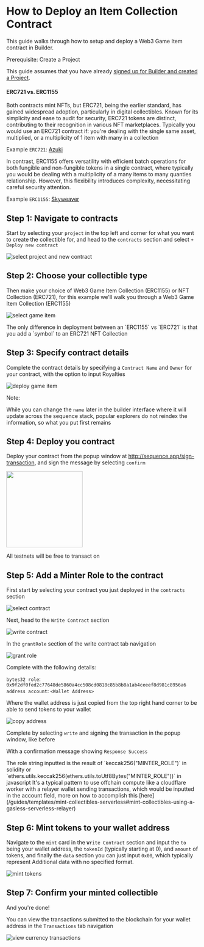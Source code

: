 
# How to Deploy an Item Collection Contract

This guide walks through how to setup and deploy a Web3 Game Item contract in Builder.

<Callout type="warning">
Prerequisite: Create a Project

This guide assumes that you have already [signed up for Builder and created a Project](/solutions/builder/getting-started).

</Callout>

#### ERC721 vs. ERC1155

Both contracts mint NFTs, but ERC721, being the earlier standard, has gained widespread adoption, particularly in digital collectibles. Known for its simplicity and ease to audit for security, ERC721 tokens are distinct, contributing to their recognition in various NFT marketplaces. Typically you would use an ERC721 contract if: you're dealing with the single same asset, multiplied, or a multiplicity of 1 item with many in a collection

Example `ERC721`: [Azuki](https://etherscan.io/token/0xed5af388653567af2f388e6224dc7c4b3241c544)

In contrast, ERC1155 offers versatility with efficient batch operations for both fungible and non-fungible tokens in a single contract, where typically you would be dealing with a multiplicity of a many items to many quanties relationship. However, this flexibility introduces complexity, necessitating careful security attention.

Example `ERC1155`: [Skyweaver](https://polygonscan.com/token/0x631998e91476da5b870d741192fc5cbc55f5a52e)

## Step 1: Navigate to contracts

Start by selecting your `project` in the top left and corner for what you want to create the collectible for, and head to the `contracts` section and select `+ Deploy new contract`

![select project and new contract](/img/collectibles/deploy_new_contract.png)

## Step 2: Choose your collectible type

Then make your choice of Web3 Game Item Collection (ERC1155) or NFT Collection (ERC721), for this example we'll walk you through a Web3 Game Item Collection (ERC1155)

![select game item](/img/collectibles/select_web3_game_item.png)

<Callout type="warning">
  The only difference in deployment between an `ERC1155` vs `ERC721` is that you
  add a `symbol` to an ERC721 NFT Collection
</Callout>

## Step 3: Specify contract details

Complete the contract details by specifying a `Contract Name` and `Owner` for your contract, with the option to input Royalties

![deploy game item](/img/collectibles/deploy_game_item.png)

<Callout type="danger">

Note:

While you can change the `name` later in the builder interface where it will update across the sequence stack, popular explorers do not reindex the information, so what you put first remains

</Callout>

## Step 4: Deploy you contract

Deploy your contract from the popup window at http://sequence.app/sign-transaction, and sign the message by selecting `confirm`

<img src="/img/collectibles/sign_deploy_transaction.png" width="200" />

<Callout type="info">

All testnets will be free to transact on

</Callout>

## Step 5: Add a Minter Role to the contract

First start by selecting your contract you just deployed in the `contracts` section

![select contract](/img/collectibles/select_deployed_contract.png)

Next, head to the `Write Contract` section

![write contract](/img/collectibles/select_item_write_contract.png)

In the `grantRole` section of the write contract tab navigation

![grant role](/img/collectibles/grant_role_game_item.png)

Complete with the following details:

`bytes32 role`: `0x9f2df0fed2c77648de5860a4cc508cd0818c85b8b8a1ab4ceeef8d981c8956a6`
`address account`: `<Wallet Address>`

Where the wallet address is just copied from the top right hand corner to be able to send tokens to your wallet

![copy address](/img/collectibles/copy_address_game_item.png)

Complete by selecting `write` and signing the transaction in the popup window, like before

With a confirmation message showing `Response Success`

<Callout type="info">
  The role string inputted is the result of `keccak256("MINTER_ROLE")` in
  solidity or `ethers.utils.keccak256(ethers.utils.toUtf8Bytes("MINTER_ROLE"))`
  in javascript
</Callout>
<Callout type="tip">
  It's a typical pattern to use offchain compute like a cloudflare worker with a
  relayer wallet sending transactions, which would be inputted in the account
  field, more on how to accomplish this
  [here](/guides/templates/mint-collectibles-serverless#mint-collectibles-using-a-gasless-serverless-relayer)
</Callout>

## Step 6: Mint tokens to your wallet address

Navigate to the `mint` card in the `Write Contract` section and input the `to` being your wallet address, the `tokenId` (typically starting at 0), and `amount` of tokens, and finally the `data` section you can just input `0x00`, which typically represent Additional data with no specified format.

![mint tokens](/img/collectibles/mint_game_item.png)

## Step 7: Confirm your minted collectible

And you're done!

You can view the transactions submitted to the blockchain for your wallet address in the `Transactions` tab navigation

![view currency transactions](/img/collectibles/transactions_game_items.png)
